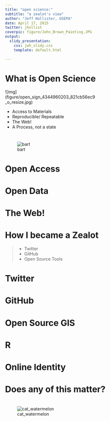 ```yaml
---
title: "open science:"
subtitle: "a zealot's view"
author: "Jeff Hollister, USEPA"
date: April 17, 2015
twitter: jhollist 
coverpic: figure/John_Brown_Painting.JPG
output: 
  slidy_presentation:
    css: jwh_slidy.css
    template: default.html
    
---
```


# What is Open Science 

<div class="right", style="width: 60%; right: 500px; top: 200px;"> 
![img](figure/open_sign_4344960203_821cb56ec9_o_resize.jpg)
</div>

<div class="left" style="width: 40%">
 - Access to Materials     
 - Reproducible/ Repeatable    
 - The Web!                   
 - A Process, not a state                       
</div>


# {.segue-img}

![bart](figure/Bartopen-1.jpg)

# Open Access

# Open Data

# The Web!

# How I became a Zealot

> - Twitter
> - GitHub
> - Open Source Tools

# Twitter

# GitHub

# Open Source GIS

# R

# Online Identity

# Does any of this matter?

# {.segue-img}

![cat_watermelon](figure/cat-pushing-watermelon-out-of-lake.jpg)

